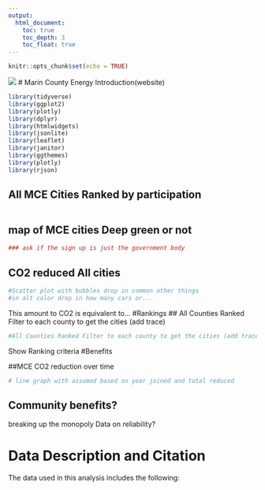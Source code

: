 ```yaml
---
output:
  html_document:
    toc: true
    toc_depth: 3
    toc_float: true
---
```


```r
knitr::opts_chunk$set(echo = TRUE)
```
<img src="MCE.png" class="logo">
# Marin County Energy 
Introduction(website)
```r

library(tidyverse)
library(ggplot2)
library(plotly)
library(dplyr)
library(htmlwidgets)
library(jsonlite)
library(leaflet)
library(janitor)
library(ggthemes)
library(plotly)
library(rjson)
```
## All MCE Cities Ranked by participation
```r

```

## map of MCE cities Deep green or not
```r
### ask if the sign up is just the government body
```

## CO2 reduced All cities
```r
#Scatter plot with bubbles drop in common other things
#in alt color drop in how many cars or...
```
This amount to CO2 is equivalent to...
#Rankings
## All Counties Ranked Filter to each county to get the cities (add trace)
```r
#All Counties Ranked Filter to each county to get the cities (add trace)
```
Show Ranking criteria
#Benefits

##MCE CO2 reduction over time
```r
# line graph with assumed based on year joined and total reduced
```
## Community benefits?
breaking up the monopoly 
Data on reliability?

# Data Description and Citation

The data used in this analysis includes the following: